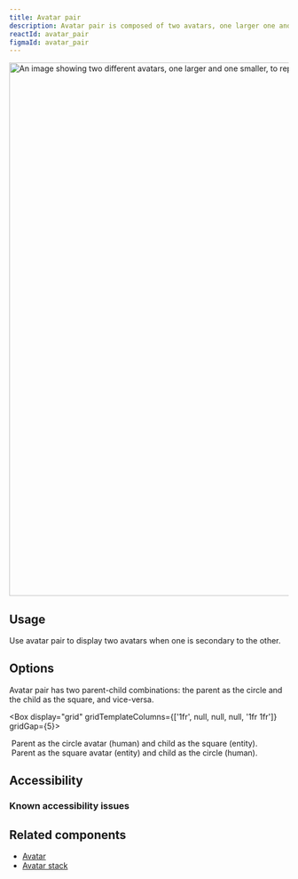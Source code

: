 ```yaml
---
title: Avatar pair
description: Avatar pair is composed of two avatars, one larger one and a smaller one, overlaid slightly.
reactId: avatar_pair
figmaId: avatar_pair
---
```



<img
  width="960"
  alt="An image showing two different avatars, one larger and one smaller, to represent a parent-child combination."
  src="https://user-images.githubusercontent.com/586552/203213337-c7d0f683-4971-4ef3-b480-c4743b929634.png"
/>

## Usage

Use avatar pair to display two avatars when one is secondary to the other.

## Options

Avatar pair has two parent-child combinations: the parent as the circle and the child as the square, and vice-versa.

<Box display="grid" gridTemplateColumns={['1fr', null, null, null, '1fr 1fr']} gridGap={5}>
  <div>
    <img
      src="https://user-images.githubusercontent.com/586552/203212171-7fff46e1-e250-4b9f-8e4c-a9acab8eec8b.png"
      alt=""
    />
    <Caption>Parent as the circle avatar (human) and child as the square (entity).</Caption>
  </div>
  <div>
    <img
      src="https://user-images.githubusercontent.com/586552/203212177-e872b53e-6a2c-4539-a148-a5d86298fde6.png"
      alt=""
    />
    <Caption>Parent as the square avatar (entity) and child as the circle (human).</Caption>
  </div>
</Box>

## Accessibility

### Known accessibility issues

 <AccessibilityLink label="AvatarPair"/>

## Related components

- [Avatar](/components/avatar)
- [Avatar stack](/components/avatar-stack)
